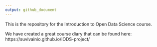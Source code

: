 ```yaml
---
output: github_document
---
```


This is the repository for the Introduction to Open Data Science course.

We have created a great course diary that can be found here: https://suvivainio.github.io/IODS-project/